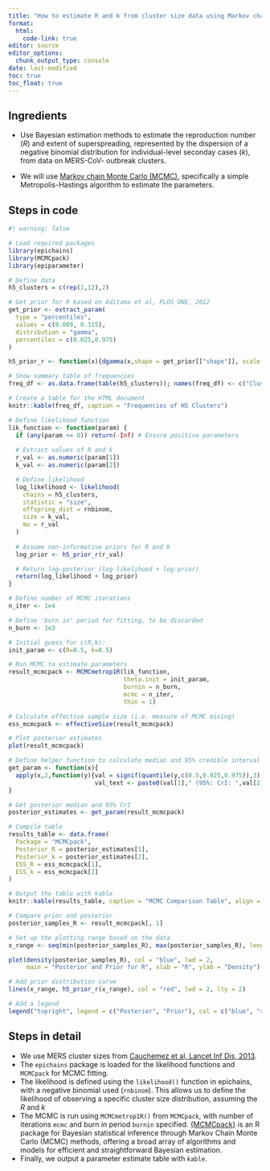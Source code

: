 ```yaml
---
title: "How to estimate R and k from cluster size data using Markov chain Monte Carlo?"
format: 
  html:
    code-link: true
editor: source
editor_options: 
  chunk_output_type: console
date: last-modified
toc: true
toc_float: true
---
```


## Ingredients

- Use Bayesian estimation methods to estimate the reproduction number ($R$) and extent of superspreading, represented by the dispersion of a negative binomial distribution for individual-level seconday cases ($k$), from data on MERS-CoV- outbreak clusters.

- We will use [Markov chain Monte Carlo (MCMC)](https://en.wikipedia.org/wiki/Markov_chain_Monte_Carlo), specifically a simple Metropolis-Hastings algorithm to estimate the parameters.


## Steps in code

```r
#| warning: false

# Load required packages
library(epichains)
library(MCMCpack)
library(epiparameter)
```

```r
# Define data
h5_clusters = c(rep(1,12),2)

# Get prior for R based on Aditama et al, PLOS ONE, 2012
get_prior <- extract_param(
  type = "percentiles",
  values = c(0.009, 0.315),
  distribution = "gamma",
  percentiles = c(0.025,0.975)
)

h5_prior_r <- function(x){dgamma(x,shape = get_prior[["shape"]], scale = get_prior[["scale"]])}

# Show summary table of frequencies
freq_df <- as.data.frame(table(h5_clusters)); names(freq_df) <- c("Cluster size", "Frequency")

# Create a table for the HTML document
knitr::kable(freq_df, caption = "Frequencies of H5 Clusters")

# Define likelihood function
lik_function <- function(param) {
  if (any(param <= 0)) return(-Inf) # Ensure positive parameters
  
  # Extract values of R and k
  r_val <- as.numeric(param[1])
  k_val <- as.numeric(param[2])

  # Define likelihood
  log_likelihood <- likelihood(
    chains = h5_clusters,
    statistic = "size",
    offspring_dist = rnbinom,
    size = k_val,
    mu = r_val
  )
  
  # Assume non-informative priors for R and k
  log_prior <- h5_prior_r(r_val)

  # Return log-posterior (log-likelihood + log-prior)
  return(log_likelihood + log_prior)
}

# Define number of MCMC iterations
n_iter <- 1e4

# Define 'burn in' period for fitting, to be discarded
n_burn <- 1e3

# Initial guess for c(R,k):
init_param <- c(R=0.5, k=0.5)

# Run MCMC to estimate parameters
result_mcmcpack <- MCMCmetrop1R(lik_function, 
                                theta.init = init_param, 
                                burnin = n_burn, 
                                mcmc = n_iter, 
                                thin = 1)

# Calculate effective sample size (i.e. measure of MCMC mixing)
ess_mcmcpack <- effectiveSize(result_mcmcpack)

# Plot posterior estimates
plot(result_mcmcpack)

# Define helper function to calculate median and 95% credible interval from data.frame of MCMC samples
get_param <- function(x){
  apply(x,2,function(y){val = signif(quantile(y,c(0.5,0.025,0.975)),3);
                        val_text <- paste0(val[1]," (95%: CrI: ",val[2],"-",val[3],")")})
}

# Get posterior median and 95% CrI
posterior_estimates <- get_param(result_mcmcpack)

# Compile table
results_table <- data.frame(
  Package = "MCMCpack",
  Posterior_R = posterior_estimates[1],
  Posterior_k = posterior_estimates[2],
  ESS_R = ess_mcmcpack[1],
  ESS_k = ess_mcmcpack[2]
)

# Output the table with kable
knitr::kable(results_table, caption = "MCMC Comparison Table", align = 'c')

# Compare prior and posterior
posterior_samples_R <- result_mcmcpack[, 1] 

# Set up the plotting range based on the data
x_range <- seq(min(posterior_samples_R), max(posterior_samples_R), length.out = 1000)

plot(density(posterior_samples_R), col = "blue", lwd = 2, 
     main = "Posterior and Prior for R", xlab = "R", ylab = "Density")

# Add prior distribution curve
lines(x_range, h5_prior_r(x_range), col = "red", lwd = 2, lty = 2)

# Add a legend
legend("topright", legend = c("Posterior", "Prior"), col = c("blue", "red"), lwd = 2, lty = c(1, 2))

```

## Steps in detail
- We use MERS cluster sizes from [Cauchemez et al, Lancet Inf Dis, 2013](https://www.thelancet.com/journals/laninf/article/PIIS1473-3099(13)70304-9/fulltext).
- The `epichains` package is loaded for the likelihood functions and `MCMCpack` for MCMC fitting.
- The likelihood is defined using the `likelihood()` function in epichains, with a negative binomial used (`rnbinom`). This allows us to define the likelihood of observing a specific cluster size distribution, assuming the $R$ and $k$
- The MCMC is run using `MCMCmetrop1R()` from `MCMCpack`, with number of iterations `mcmc` and burn in period `burnin` specified. [{MCMCpack}](https://cran.r-project.org/web/packages/MCMCpack/index.html) is an R package for Bayesian statistical inference through Markov Chain Monte Carlo (MCMC) methods, offering a broad array of algorithms and models for efficient and straightforward Bayesian estimation.
- Finally, we output a parameter estimate table with `kable`.
